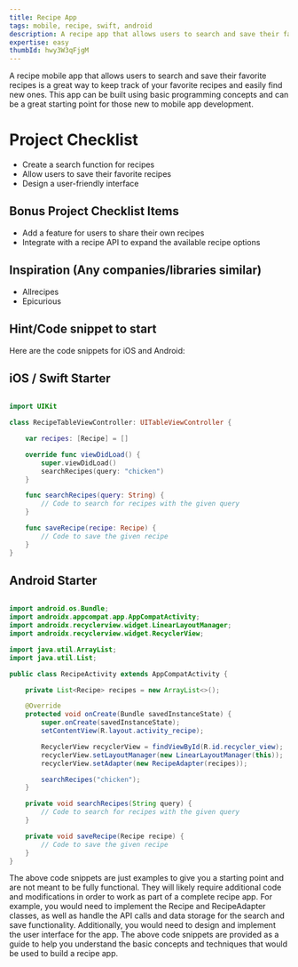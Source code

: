 ```yaml
---
title: Recipe App
tags: mobile, recipe, swift, android
description: A recipe app that allows users to search and save their favorite recipes
expertise: easy
thumbId: hwy3W3qFjgM
---
```


A recipe mobile app that allows users to search and save their favorite recipes is a great way to keep track of your favorite recipes and easily find new ones. This app can be built using basic programming concepts and can be a great starting point for those new to mobile app development.

<h1>Project Checklist</h1>
<ul>
<li>Create a search function for recipes</li>
<li>Allow users to save their favorite recipes</li>
<li>Design a user-friendly interface</li>
</ul>

<h2>Bonus Project Checklist Items</h2>
<ul>
<li>Add a feature for users to share their own recipes</li>
<li>Integrate with a recipe API to expand the available recipe options</li>
</ul>

<h2>Inspiration (Any companies/libraries similar)</h2>
<ul>
<li>Allrecipes</li>
<li>Epicurious</li>
</ul>

<h2>Hint/Code snippet to start</h2>
Here are the code snippets for iOS and Android:

<h2>iOS / Swift Starter</h2>

```swift

import UIKit

class RecipeTableViewController: UITableViewController {

    var recipes: [Recipe] = []

    override func viewDidLoad() {
        super.viewDidLoad()
        searchRecipes(query: "chicken")
    }

    func searchRecipes(query: String) {
        // Code to search for recipes with the given query
    }

    func saveRecipe(recipe: Recipe) {
        // Code to save the given recipe
    }
}

```
<h2>Android Starter</h2>

```java

import android.os.Bundle;
import androidx.appcompat.app.AppCompatActivity;
import androidx.recyclerview.widget.LinearLayoutManager;
import androidx.recyclerview.widget.RecyclerView;

import java.util.ArrayList;
import java.util.List;

public class RecipeActivity extends AppCompatActivity {

    private List<Recipe> recipes = new ArrayList<>();

    @Override
    protected void onCreate(Bundle savedInstanceState) {
        super.onCreate(savedInstanceState);
        setContentView(R.layout.activity_recipe);

        RecyclerView recyclerView = findViewById(R.id.recycler_view);
        recyclerView.setLayoutManager(new LinearLayoutManager(this));
        recyclerView.setAdapter(new RecipeAdapter(recipes));

        searchRecipes("chicken");
    }

    private void searchRecipes(String query) {
        // Code to search for recipes with the given query
    }

    private void saveRecipe(Recipe recipe) {
        // Code to save the given recipe
    }
}

```

The above code snippets are just examples to give you a starting point and are not meant to be fully functional. They will likely require additional code and modifications in order to work as part of a complete recipe app. For example, you would need to implement the Recipe and RecipeAdapter classes, as well as handle the API calls and data storage for the search and save functionality. Additionally, you would need to design and implement the user interface for the app. The above code snippets are provided as a guide to help you understand the basic concepts and techniques that would be used to build a recipe app.
